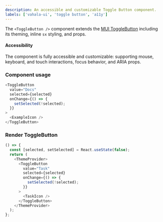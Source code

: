 ```yaml
---
description: An accessible and customizable Toggle Button component.
labels: ['vahala-ui', 'toggle button', 'a11y']
---
```



The `<ToggleButton />` component extends the [MUI ToggleButton](https://mui.com/material-ui/react-toggle-button) including its theming, inline `sx` styling, and props.

#### Accessibility

The component is fully accessible and customizable: supporting mouse, keyboard, and touch interactions, focus behavior, and ARIA props.

### Component usage

```js
<ToggleButton
  value="Docs"
  selected={selected}
  onChange={() => {
    setSelected(!selected);
  }}
>
  <ExampleIcon />
</ToggleButton>
```

### Render ToggleButton

```js live
() => {
  const [selected, setSelected] = React.useState(false);
  return (
    <ThemeProvider>
      <ToggleButton
        value="Task"
        selected={selected}
        onChange={() => {
          setSelected(!selected);
        }}
      >
        <TaskIcon />
      </ToggleButton>
    </ThemeProvider>
  );
};
```
